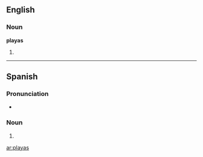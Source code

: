 ==English==

===Noun===
'''playas'''

# {{plural of|[[playa]]}}

----

==Spanish==

===Pronunciation===
* {{IPA|/ˈplajas/|lang=es|nocat=1}}

===Noun===
{{infl|es|noun form|g=f|g2=p}}

# {{plural of|playa|lang=Spanish|nocat=1}}

[[ar:playas]]